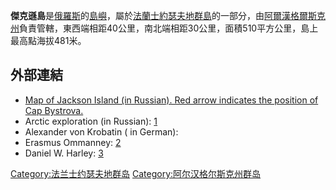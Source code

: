 {{Infobox islands
| name             = 傑克遜島
| local name       = {{lang-ru|Остров Джексона}}
| native name      = 
| image name       = 
| image caption    = 
| image size       =
| locator map      = Kara sea ZFJJC.PNG|thumb
| map caption      = 
| locator map size =  
| nickname         = 
| location         = 
| coordinates      = {{Coord|81|13|N|56|37|E}}
| archipelago      = [[法蘭士約瑟夫地群島|法蘭士約瑟夫地群島]]
| total islands    = 
| major islands    = 
| area_km2         = 
| length_km        = 40
| width_km         = 30
| highest mount    = 
| elevation_m      = 
| population       = 0
| population as of = 
| density_km2      = 
| ethnic groups    = 
| country          = {{RUS}}
| additional info  = 
}}
'''傑克遜島'''是[[俄羅斯|俄羅斯]]的[[島嶼|島嶼]]，屬於[[法蘭士約瑟夫地群島|法蘭士約瑟夫地群島]]的一部分，由[[阿爾漢格爾斯克州|阿爾漢格爾斯克州]]負責管轄，東西端相距40公里，南北端相距30公里，面積510平方公里，島上最高點海拔481米。

==外部連結==
*[https://ru.wikipedia.org/wiki/%D0%A4%D0%B0%D0%B9%D0%BB:Jackson_map.jpg Map of Jackson Island (in Russian). Red arrow indicates the position of Cap Bystrova.] {{Wayback|url=https://ru.wikipedia.org/wiki/%D0%A4%D0%B0%D0%B9%D0%BB:Jackson_map.jpg |date=20120510092532 }}
*Arctic exploration (in Russian): [https://web.archive.org/web/20071019232425/http://www.arctic.org.ru/pdf/114-123.pdf]
*Alexander von Krobatin ( in German): {{link-de|亚历山大·冯·克罗巴廷|Alexander von Krobatin|Alexander von Krobatin}}
*Erasmus Ommanney: [http://links.jstor.org/sici?sici=0016-7398(190502)25%3A2%3C221%3AOTAVSE%3E2.0.CO%3B2-3]
*Daniel W. Harley: [https://web.archive.org/web/20060411042524/http://www.nmm.ac.uk/server/show/conWebDoc.596/viewPage/2]

{{Russia-geo-stub}}
[[Category:法兰士约瑟夫地群岛|Category:法兰士约瑟夫地群岛]]
[[Category:阿尔汉格尔斯克州群岛|Category:阿尔汉格尔斯克州群岛]]